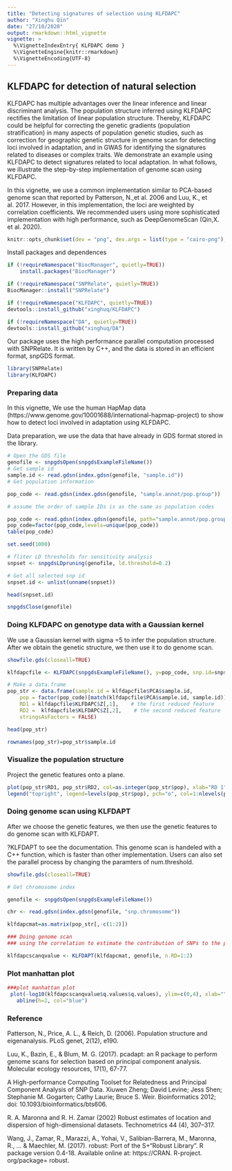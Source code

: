 ---
title: "Detecting signatures of selection using KLFDAPC"
author: "Xinghu Qin"
date: "27/10/2020"
output: rmarkdown::html_vignette
vignette: >
  %\VignetteIndexEntry{ KLFDAPC demo }
  %\VignetteEngine{knitr::rmarkdown}
  %\VignetteEncoding{UTF-8}
---

## KLFDAPC for detection of natural selection

KLFDAPC has multiple advantages over the linear inference and linear discriminant analysis. The population structure inferred using KLFDAPC rectifies the limitation of linear population structure. Thereby, KLFDAPC could be helpful for correcting the genetic gradients (population stratification) in many aspects of population genetic studies, such as correction for geographic genetic structure in genome scan for detecting loci involved in adaptation, and in GWAS for identifying the signatures related to diseases or complex traits. We demonstrate an example using KLFDAPC to detect signatures related to local adaptation. In what follows, we illustrate the step-by-step implementation of genome scan using KLFDAPC. 

In this vignette, we use a common implementation similar to PCA-based genome scan that reported by Patterson, N.,et al. 2006 and Luu, K., et al. 2017. However, in this implementation, the loci are weighted by correlation coefficients. We recommended users using more sophisticated implementation with high performance, such as DeepGenomeScan (Qin,X. et al. 2020). 

```{r setup,echo = FALSE, message = FALSE, include=FALSE}
knitr::opts_chunk$set(dev = "png", dev.args = list(type = "cairo-png"),collapse = TRUE,comment = "#",fig.width = 6,fig.height = 5,fig.align = "center", fig.cap = "&nbsp;",results = "hold")

```

Install packages and dependences

```{r install,message = FALSE}
if (!requireNamespace("BiocManager", quietly=TRUE))
    install.packages("BiocManager")

if (!requireNamespace("SNPRelate", quietly=TRUE))
BiocManager::install("SNPRelate")

if (!requireNamespace("KLFDAPC", quietly=TRUE))
devtools::install_github("xinghuq/KLFDAPC")

if (!requireNamespace("DA", quietly=TRUE))
devtools::install_github("xinghuq/DA")

```

Our package uses the high performance parallel computation processed with SNPRelate. It is written by C++, and the data is stored in an efficient format, snpGDS format.   

```{r library,message = FALSE}
library(SNPRelate)
library(KLFDAPC)
```


### Preparing data


In this vignette, We use the human HapMap data (https://www.genome.gov/10001688/international-hapmap-project) to show how to detect loci involved in adaptation using KLFDAPC.

Data preparation, we use the data that have already in GDS format stored in the library.

```{r data, message = FALSE}
# Open the GDS file
genofile <- snpgdsOpen(snpgdsExampleFileName())
# Get sample id
sample.id <- read.gdsn(index.gdsn(genofile, "sample.id"))
# Get population information

pop_code <- read.gdsn(index.gdsn(genofile, "sample.annot/pop.group"))

# assume the order of sample IDs is as the same as population codes

pop_code <- read.gdsn(index.gdsn(genofile, path="sample.annot/pop.group"))
pop_code=factor(pop_code,levels=unique(pop_code))
table(pop_code)

set.seed(1000)

# fliter LD thresholds for sensitivity analysis
snpset <- snpgdsLDpruning(genofile, ld.threshold=0.2)

# Get all selected snp id
snpset.id <- unlist(unname(snpset))

head(snpset.id)

snpgdsClose(genofile)
```


### Doing KLFDAPC on genotype data with a Gaussian kernel


We use a Gaussian kernel with sigma =5 to infer the population structure. After we obtain the genetic structure, we then use it to do genome scan.

```{r, message = FALSE}
showfile.gds(closeall=TRUE)

klfdapcfile <- KLFDAPC(snpgdsExampleFileName(), y=pop_code, snp.id=snpset.id,n.pc = 3,kernel=kernlab::rbfdot(sigma = 5), r=5, num.thread=2)

# Make a data.frame
pop_str <- data.frame(sample.id = klfdapcfile$PCA$sample.id,
    pop = factor(pop_code)[match(klfdapcfile$PCA$sample.id, sample.id)],
    RD1 = klfdapcfile$KLFDAPC$Z[,1],    # the first reduced feature
    RD2 =  klfdapcfile$KLFDAPC$Z[,2],    # the second reduced feature
    stringsAsFactors = FALSE)

head(pop_str)

rownames(pop_str)=pop_str$sample.id
```


### Visualize the population structure 


Project the genetic features onto a plane.

```{r figure 1, fig.align="center", fig.height=6, fig.width=8, message=FALSE}
plot(pop_str$RD1, pop_str$RD2, col=as.integer(pop_str$pop), xlab="RD 1", ylab="RD 2")
legend("topright", legend=levels(pop_str$pop), pch="o", col=1:nlevels(pop_str$pop))
```


### Doing genome scan using KLFDAPT


After we choose the genetic features, we then use the genetic features to do genome scan with KLFDAPT.

?KLFDAPT to see the documentation. This genome scan is handeled with a C++ function, which is faster than other implementation. Users can also set the parallel process by changing the paramters of num.threshold.

```{r package, message = FALSE}

showfile.gds(closeall=TRUE)

# Get chromosome index

genofile <- snpgdsOpen(snpgdsExampleFileName())

chr <- read.gdsn(index.gdsn(genofile, "snp.chromosome"))

klfdapcmat=as.matrix(pop_str[,-c(1:2)])

### Doing genome scan
### using the correlation to estimate the contribution of SNPs to the pop str (which is the same as PCA does )

klfdapcscanqvalue <- KLFDAPT(klfdapcmat, genofile, n.RD=1:2)

```

### Plot manhattan plot

```{r figure 2,fig.height = 6, fig.width = 8, fig.align = "center", message = FALSE}
###plot manhattan plot 
 plot(-log10(klfdapcscanqvalue$q.values$q.values), ylim=c(0,4), xlab="", ylab="-log(q-value)",col=chr, pch="+")
   abline(h=2, col="blue")
```



### Reference


Patterson, N., Price, A. L., & Reich, D. (2006). Population structure and eigenanalysis. PLoS genet, 2(12), e190.

Luu, K., Bazin, E., & Blum, M. G. (2017). pcadapt: an R package to perform genome scans for selection based on principal component analysis. Molecular ecology resources, 17(1), 67-77.

A High-performance Computing Toolset for Relatedness and Principal Component Analysis of SNP Data. Xiuwen Zheng; David Levine; Jess Shen; Stephanie M. Gogarten; Cathy Laurie; Bruce S. Weir. Bioinformatics 2012; doi: 10.1093/bioinformatics/bts606.

R. A. Maronna and R. H. Zamar (2002) Robust estimates of location and dispersion of high-dimensional datasets. Technometrics 44 (4), 307–317.

Wang, J., Zamar, R., Marazzi, A., Yohai, V., Salibian-Barrera, M., Maronna, R., ... & Maechler, M. (2017). robust: Port of the S+“Robust Library”. R package version 0.4-18. Available online at: https://CRAN. R-project. org/package= robust.

